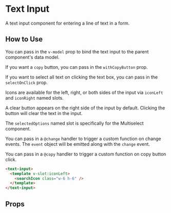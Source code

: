 
# Text Input

A text input component for entering a line of text in a form.

<Preview>
  <Story id="components-text-input--primary" />
</Preview>

## How to Use

You can pass in the `v-model` prop to bind the text input to the parent component's data model.

If you want a `copy` button, you can pass in the `withCopyButton` prop.

If you want to select all text on clicking the text box, you can pass in the `selectOnClick` prop.

Icons are available for the left, right, or both sides of the input via `iconLeft` and `iconRight` named slots.

A clear button appears on the right side of the input by default.  Clicking the button will clear the text in the input.

The `selectedOptions` named slot is specifically for the Multiselect component.

You can pass in a `@change` handler to trigger a custom function on change events. The `event` object will be emitted along with the `change` event.

You can pass in a `@copy` handler to trigger a custom function on copy button click.

```html
<text-input>
  <template v-slot:iconLeft>
    <searchIcon class="w-6 h-6" />
  </template>
</text-input>
```

## Props

<ArgsTable story={PRIMARY_STORY} />
